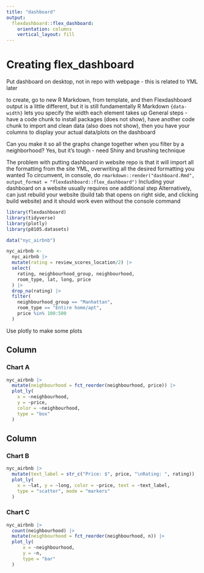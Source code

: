 ```yaml
---
title: "dashboard"
output: 
  flexdashboard::flex_dashboard:
    orientation: columns
    vertical_layout: fill
---
```


# Creating flex_dashboard
Put dashboard on desktop, not in repo with webpage - this is related to YML later

to create, go to new R Markdown, from template, and then Flexdashboard
output is a little different, but it is still fundamentally R Markdown
`{data-width}` lets you specify the width each element takes up 
General steps - have a code chunk to install packages (does not show), have another code chunk to import and clean data (also does not show), then you have your columns to display your actual data/plots on the dashboard

Can you make it so all the graphs change together when you filter by a neighborhood?
Yes, but it's tough - need Shiny and brushing technique

The problem with putting dashboard in website repo is that it will import all the formatting from the site YML, overwriting all the desired formatting you wanted
To circumvent, in console, do `rmarkdown::render("dashboard.Rmd", output_format = "flexdashboard::flex_dashboard")`
Including your dashboard on a website usually requires one additional step
Alternatively, can just rebuild your website (build tab that opens on right side, and clicking build website) and it should work even without the console command

```r
library(flexdashboard)
library(tidyverse)
library(plotly)
library(p8105.datasets)
```

```r
data("nyc_airbnb")

nyc_airbnb <- 
  nyc_airbnb |> 
  mutate(rating = review_scores_location/2) |>
  select(
    rating, neighbourhood_group, neighbourhood,
    room_type, lat, long, price
  ) |> 
  drop_na(rating) |> 
  filter(
    neighbourhood_group == "Manhattan",
    room_type == "Entire home/apt",
    price %in% 100:500
  )
```

Use plotly to make some plots 

Column {data-width=650}
-----------------------------------------------------------------------

### Chart A

```r
nyc_airbnb |> 
  mutate(neighbourhood = fct_reorder(neighbourhood, price)) |> 
  plot_ly(
    x = ~neighbourhood,
    y = ~price, 
    color = ~neighbourhood,
    type = "box"
  )
```

Column {data-width=350}
-----------------------------------------------------------------------

### Chart B

```r
nyc_airbnb |> 
  mutate(text_label = str_c("Price: $", price, "\nRating: ", rating))  |> 
  plot_ly(
    x = ~lat, y = ~long, color = ~price, text = ~text_label,
    type = "scatter", mode = "markers"
  )
```

### Chart C

```r
nyc_airbnb |> 
  count(neighbourhood) |> 
  mutate(neighbourhood = fct_reorder(neighbourhood, n)) |> 
  plot_ly(
      x = ~neighbourhood,
      y = ~n,
      type = "bar"
  )
```

